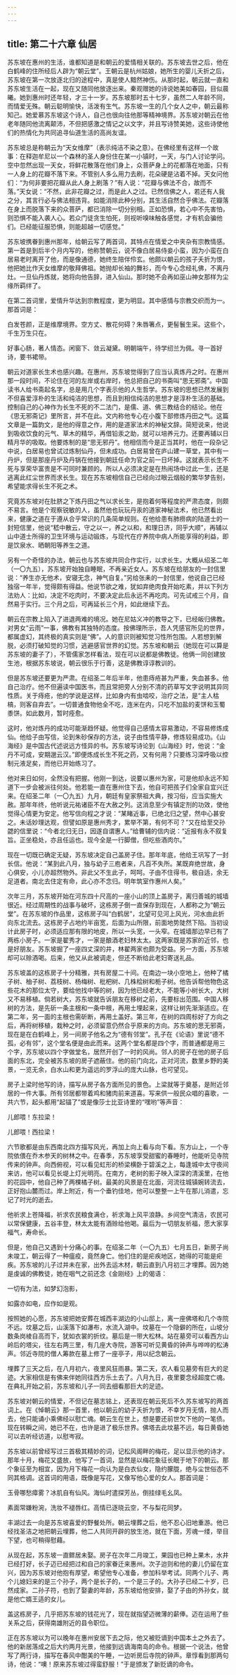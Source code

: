 ```yaml
---
---
---
```

title: 第二十六章 仙居
---




苏东坡在惠州的生活，谁都知道是和朝云的爱情相关联的。苏东坡去世之后，他在白鹤峰的住所经后人辟为“朝云堂”。王朝云是杭州姑娘，她所生的婴儿夭折之后，苏东坡在第一次放逐北归的途程中，真是使人黯然神伤。从那时起，朝云就一直和苏东坡生活在一起，现在又随同他放逐出来。秦观赠她的诗说她美如春园，目似晨曦。她到惠州时还年轻，才三十一岁。苏东坡那时五十七岁，虽然二人年龄不同，而情爱无殊。朝云聪明愉快，活泼有生气。苏东坡一生的几个女人之中，朝云最称知己。她爱慕苏东坡这个诗人，自己也很向往他那等精神境界。苏东坡对朝云在他老年随同他流离颠沛，不但把感激之情记之以文字，并且写诗赞美她，这些诗使他们的热情化为共同追寻仙道生活的高尚友谊。

苏东坡总是称朝云为“天女维摩”（表示纯洁不染之意）。在佛经里有这样一个故事：在释迦牟尼以一个森林的圣人身份住在某一小镇时，一天，与门人讨论学问。空中忽然出现一天女，将鲜花散落在他们身上，众菩萨身上的花都落在地面，只有一人身上的花瓣不落下来。不管别人多么用力去刷，花朵硬是沾着不掉。天女问他们：“为何非要把花瓣从此人身上刷落？”有人说：“花瓣与佛法不合，故而不落。”天女说：“不然，此非花瓣之过，而是此人之过。已然信佛之人，若还有人我之分，其言行必与佛法相违背。如能消除此种分别，其生活自然合乎佛法。花瓣落在身上而脱落下来的众菩萨，都已消除一切分别相。正如恐惧，若心中不先害怕，则恐惧不能入袭人心。若众门徒贪生怕死，则视听嗅味触各感觉，才有机会骗他们。已经能征服恐惧，则能超越一切感觉。”

苏东坡携眷到惠州那年，给朝云写了两首词，其特点在情爱之中夹杂有宗教情感。第一首是到后半个月内写的，他称赞朝云，说不像白居易侍妾小蛮，因为小蛮在白居易老时离开了他，而是像通德，她终生陪伴伶玄。他颇以朝云的孩子夭折为恨，他把她比作天女维摩的敬拜佛祖。她抛却长袖的舞衫，而今专心念经礼佛，不离丹灶。一旦仙丹炼就，她将向他告辞，进入仙山。那时她不会再如巫山神女那样为尘缘所羁绊了。

在第二首词里，爱情升华达到宗教程度，更为明显。其中感情与宗教交织而为一。那首词是：

白发苍颜，正是维摩境界。空方丈、散花何碍？朱唇箸点，更髻鬟生采。这些个，千生万生只在。

好事心肠，著人情态。闲窗下、敛云凝黛。明朝端午，待学纫兰为佩。寻一首好诗，要书裙带。

朝云对道家长生术也感兴趣。在惠州，苏东坡觉得到了应当认真炼丹之时。在惠州那一段时间，不论住在河的左岸或右岸时，他总把自己的书斋叫“思无邪斋”。中国读书人给书斋起名字，总是用几个字表示他的人生哲学。苏东坡的思想已然发展到不但喜爱淳朴的生活和纯洁的思想，而且到相信纯洁的思想才是淳朴生活的基础。控制自己的心神作为长生不死的不二法门，是儒、道、佛三教结合的结论。他在《思无邪斋记》里所言，并不在此。文内称他专心在小腹下部修炼丹田之气。这篇文章是一篇韵文，是他的得意之作，用的是道家法术的神秘文辞。简短说来，他说到吸收饮食的元气、草木的精华，再借铅汞之助，就可以培养元力。还要再辅以日精月华的吸取。他要炼制的是“思无邪丹”。他相信而今是正当其时，他在一段杂记中说，白居易也曾试过炼制仙丹，但未成功。白居易曾在庐山建一草堂，其中有一丹炉，但是那座丹炉及丹锅在他接到朝廷任命为官之前一日坏掉。这就表示长生不死与享荣华富贵是不可同时兼顾的。所以人必须决定是在热闹场中过此一生，还是逃离此红尘世界而求长生。现在苏东坡相信自己已经向过眼云烟般的繁华梦告别，希望能求得长生不死之术。

究竟苏东坡对在肚脐之下炼丹田之气以求长生，是抱着何等程度的严肃态度，则颇不易言。他是个观察锐敏的人，虽然他也玩玩丹汞的道家神秘法术，他已然看出来，健康之道在于遵从合乎常识的几条简单规则。在他给患有肺痨病的陆道士的一封短信里，他说“嵇中散云，守之以一，养之以和，和理日济，同乎大顺”，再辅以山中道士所得的卫生环境与运动锻炼，与现代在疗养院中病人所能享得的利益，即是饮泉水、晒朝阳等养生之道。

另有一个奇怪的办法，朝云也与苏东坡共同合作实行，以求长生。大概从绍圣二年（一〇九五），苏东坡开始独自睡眠，不再亲近女人。苏东坡在给朋友的一封信里说：“养生亦无他术，安寝无念，神气自复。”另给张耒的一封信里，他说自己已经独宿一年半，觉得颇有得益。他说节欲之难，犹如弃绝肉食开始吃素，并以下列方法劝人：比如，决定不吃肉时，不要决定此后永远不再吃肉。可先试戒三个月，自然易于实行。三个月之后，可再延长三个月，如此继续下去。

朝云在宗教上陷入了进退两难的境况。她在尼姑义冲的教导之下，已经皈归佛教。对男女“云雨”一事，佛教有其独特的态度。按佛理所示，吾人凭感官所见的世界，都属虚幻，其终极的真实则是“佛”。人的意识则被知觉习性所包围。人若想到解脱，必须打破知觉的习惯，逃避感官世界的幻觉。苏东坡和朝云（她现在可以算是苏东坡的妻子了），不管儒家怎样看法，现在可以说都是佛教徒。他俩一同创建放生池，根据苏东坡说，朝云很乐于行善，这是佛教谆谆教训的。

但是苏东坡还要更为严肃。在绍圣二年后半年，他患痔疮甚为严重，失血甚多。他自己治疗。他不但遍读中国医书，而且常把旁人分别不清的药草写文字说明其异同性质。关于痔疮，他的学说是这样，比如身内有虫啮咬，治疗之法，是“主人枯槁，则客自弃去”。一切普通食物他全不吃，连米在内，只吃不加盐的麦饼和玉蜀黍饼。如此数月，暂时痊愈。

这时，他对炼丹的成功可能渐趋怀疑。他觉得自己感情太容易激动，不容易修炼成仙。他给子由写信，论到朱砂保存的方法，说子由性情平静，修炼较易成功。《山海经》是中国古代述说远方怪异的书。苏东坡写诗论到《山海经》时，他说：“金丹不可成，安期邈云汉。”即便炼成长生不死之药，又有何用？只要练习深呼吸以控制元液足矣，而他已开始练习了。

他对来日如何，全然没有把握。他刚一到达，说要以惠州为家，可是他却永远不知道下一步会被派往何处。他若能一直在惠州住下去，他自可把孩子们全家自宜兴迁来。在绍圣二年（一〇九五）九月，朝廷有皇家祭祖大典，按习俗，应当实施大赦。那年年终，他听说元祐诸臣不在大赦之列。这消息至少有镇定剂的功效，使他觉得心情更为安定。他写信向程之才说：“某睹近事，已绝北归之望，然中心甚安之。未话妙理达观，但譬如原是惠州秀才，累举不第，有何不可？”又在给至交孙勰的信里说：“今者北归无日，因遂自谓惠人。”给曹辅的信内说：“近报有永不叙复旨。正坐稳处，亦且任运也。现今全是一行脚僧，但吃些酒肉尔。”

现在一切既已确定无疑，苏东坡决定自己盖房子住。那年年底，他给王巩写了一封长信。他说：“某到此八月，独与幼子三庖者来，凡百不失所。某既弃绝世故，身心俱安，小儿亦超然物外。非此父不生此子，呵呵。子由不住得书，极自适，余无足道者。南北去住定有命，此心亦不念归。明年筑室作惠州人矣。”

次年三月，苏东坡开始在河东四十尺高的一座小山的顶上盖房子，离归善城的城墙很近。经过周期性的战事与破坏，这栋房子倒一直保存到现在，人都称之为“朝云堂”。在苏东坡的作品里，这栋房子叫“白鹤居”，北望可见河上风光，河水由此折向东北流去。这栋房子占地约半亩宽，后面为山所限，前面地势陡然下陷。当初设计此房子时，必须适应那有限的地皮，所以一头宽，一头窄。在城墙那边早已有了两栋小房子。一家是翟秀才，一家是酿酒老妇林太太。这两家既是苏家的近邻，也是好朋友。苏东坡掘了一座四丈深的井，林翟两家也颇为受益。另一方面，苏东坡却可以赊酒喝。后来，他又从此被调走，但还不断给此老妇寄送礼品。

苏东坡盖的这栋房子十分精雅，共有房屋二十间。在南边一块小空地上，他种了橘子树、柚子树、荔枝树、杨梅树、枇杷树、几株桧树和栀子树。他告诉帮他物色这些花木的那位太守，要给他找中等的树，因为他已经老大，不能等小树长大，大树又不易移植。倘若树大，苏东坡就告诉朋友在移树之前，先要标出范围。中国人移树的方法，是先斫一条主根和一条中根，再用土埋起来，这样让树先渐渐适应。在第二年，另一面的主根也需斫断，再用土盖好。第三年，在树的四周标好了方向之后，再将树移植，栽种之时，必须留意仍然合乎原来的方向。苏东坡的思无邪斋，现在是在白鹤峰上，另一间房子他名之为“德有邻堂”。孔子在《论语》里说“德不孤，必有邻”，这个堂名便是由此而来。这两个堂名都是四个字，而普通都是用三个字，苏东坡以四个字做堂名，居然开创了一时的风尚。邻人的房子在他的房子后面的东北，完全被苏东坡的房子遮蔽住。他的前门向北，正对河流，数里乡野的美景，一览无余，白水山和更为遥远的罗浮山的庞大山脉，也可望见。

房子上梁时他写的诗，描写从房子各方面所见的景色。上梁就等于奠基，是附近邻居的一件大事。所有邻居都带着鸡和猪肉前来道喜。写来供一般民众唱的喜歌，一共六节，起头都用“起锚了”或是像莎士比亚诗里的“嘿哟”等声音：

儿郎喂！东拉梁！

儿郎喂！西拉梁！

六节歌都是由东西南北四方描写风光，再加上向上看与向下看。东方山上，一个寺院依偎在乔木参天的树林之中。在春季，苏东坡享受甜蜜的春睡时，他能听见寺院传来的钟声。向西俯视，可以看见虹形的桥梁横卧于碧溪之上，每逢城中太守夜间来访，他可以看见长堤上灯光明亮。在南方，老树的影子映入深深的清溪里，在他的花园中，他自己种了两棵橘子树。最美的风景是在北面，河流往城镇婉转流去，正好抱山麓而过。岸上附近，有一个垂钓佳地，他可以整整一上午在那儿消遣，忘记了时光的逝去。

他祈求上苍降福，祈求农民粮食满仓，祈求海上风平浪静。乡间空气清洁，农民可以常保健康，五谷丰登，林太太能有酒赊给他喝。最后为一切朋友祈福，愿大家享福气，寿命长。

但是，他自己又遇到十分痛心的事。在绍圣二年（一〇九五）七月五日，新房子尚未竣工，朝云得了一种瘟疫，竟然身亡。他们住的是疟疾地区，她得的可能是疟疾。苏东坡的儿子过并未在家，出外去运木材，朝云直到八月初三才埋葬。因为她是虔诚的佛教徒，她在咽气之前还念《金刚经》上的偈语：

一切有为法，如梦幻泡影，

如露亦如电，应作如是观。

按照她的心愿，苏东坡把她安葬在城西丰湖边的小山邸上，离一座佛塔和几个寺院不远。坟墓之后，山溪落下如瀑布，水流入湖中。坟墓在一个隐僻的所在，山坡分数条岗棱自高而下，犹如衣裳的折纹。墓后是一带大松林。站在墓旁可以看西方山岭后的塔尖，往左右两三里，有几座大寺院，游客可听见黄昏的钟声与哗哗的松涛声。邻近寺院的僧人筹款在墓上修了一座亭子，用以纪念朝云。

埋葬了三天之后，在八月初六，夜里风狂雨暴。第二天，农人看见墓旁有巨大的足迹。大家相信是有佛来伴她同往西方乐土去了。八月九日，夜里要念经超度亡魂。在典礼开始之前，苏东坡和儿子一同去细看那巨大的足迹。

苏东坡对朝云的情爱，不但记在墓志铭上，还表现在朝云死后不久苏东坡写的两首词上。在《悼朝云》那一首里，他以朝云的幼子夭折为恨，不幸岁月无情，抛人而去，他只能诵小乘佛经以慰亡魂。朝云生在世上，想是要还前世欠下他的一笔债。现在转瞬之间，她已不在，也许是进了极乐世界。佛塔去此坟墓不远，每日黄昏她可以去听经访道，以慰岑寂。

苏东坡以前曾经写过三首极其精妙的词，记松风阁畔的梅花，足以显示他的诗才。那年十月，梅花又盛放，他写了一首词，显然是以梅花象征长眠于地下的朝云。那个象征至为相宜，因为月下梅花一向认为是白衣仙女，隐约朦胧，绝与尘世俗态不同其格调。这首词的用语，既像是写花，又像写他心爱的女人。那首词是：

玉骨哪愁瘴雾？冰肌自有仙风。海仙时遣探芳丛，倒挂绿毛幺凤。

素面常嫌粉涴，洗妆不褪唇红。高情已逐晓云空，不与梨花同梦。

丰湖过去一向是苏东坡喜爱的野餐处所。朝云埋葬之后，他不忍心旧地重游。他已经找圣洁之地把朝云埋葬，他二人共同开辟的放生池，就在下面，芳魂一缕，举目下望，也可稍得慰藉。

从现在起，苏东坡一直鳏居未娶。房子在次年二月竣工，果园也已种上果木，水井已经打好，长子迈已经把过和自己的家眷迁来惠州。次子迨则和他的妻儿仍留在宜兴，因为苏东坡对他抱有厚望，希望他专心准备，参加科举考试。同两个儿子、两个儿媳妇来的是三个孙子，两个是长子的，一个是三子的。大孙子已经二十岁，已然成家。二孙子符，也到了娶妻的年龄，苏东坡给他安排，娶了子由的外孙女，就是他亡婿王适的女儿。

盖这栋房子，几乎把苏东坡的钱花光了，现在就指望迈微薄的薪俸。迈在运用了些关系之后，获得南雄附近的县令职位。

正在苏东坡以为可以晚年在惠州安居下去之际，他又被贬谪到中国本土之外去了。他的新居落成之后大约两月光景，他接到远谪海南岛的命令。根据一个说法，他曾写了两行诗，描写在春风中酣美的午睡，一边听房后寺院的钟声。章惇看到那两句诗，他说：“噢！原来苏东坡过得蛮舒服！”于是颁发了新贬谪的命令。